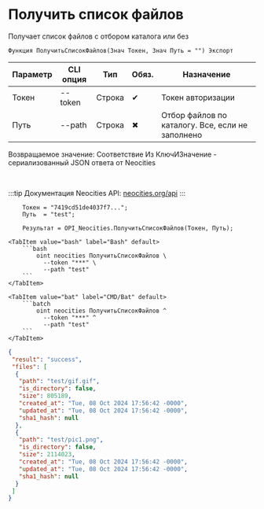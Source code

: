 ﻿---
sidebar_position: 4
description: Получить список файлов и другие функции для работы с Neocities в Открытом пакете интеграций - бесплатной open-source библиотеке интеграций для 1С:Предприятие 8, OneScript и CLI
keywords: [1C, 1С, 1С:Предприятие, 1С:Предприятие 8.3, API, Интеграция, Сервисы, Обмен, OneScript, CLI, Neocities]
---


# Получить список файлов
 Получает список файлов с отбором каталога или без



`Функция ПолучитьСписокФайлов(Знач Токен, Знач Путь = "") Экспорт`

  | Параметр | CLI опция | Тип | Обяз. | Назначение |
  |-|-|-|-|-|
  | Токен | --token | Строка | &#x2714; | Токен авторизации |
  | Путь | --path | Строка | &#x2716; | Отбор файлов по каталогу. Все, если не заполнено |

  
  Возвращаемое значение:   Соответствие Из КлючИЗначение - сериализованный JSON ответа от Neocities

<br/>

:::tip
Документация Neocities API: [neocities.org/api](https://neocities.org/api)
:::
<br/>



```bsl title="Пример использования для 1С:Предприятие/OneScript"
    Токен = "7419cd51de4037f7...";
    Путь  = "test";

    Результат = OPI_Neocities.ПолучитьСписокФайлов(Токен, Путь);
```
    

 <Tabs>
  
    <TabItem value="bash" label="Bash" default>
        ```bash
            oint neocities ПолучитьСписокФайлов \
              --token "***" \
              --path "test"
        ```
    </TabItem>
  
    <TabItem value="bat" label="CMD/Bat" default>
        ```batch
            oint neocities ПолучитьСписокФайлов ^
              --token "***" ^
              --path "test"
        ```
    </TabItem>
</Tabs>


```json title="Результат"
{
 "result": "success",
 "files": [
  {
   "path": "test/gif.gif",
   "is_directory": false,
   "size": 805189,
   "created_at": "Tue, 08 Oct 2024 17:56:42 -0000",
   "updated_at": "Tue, 08 Oct 2024 17:56:42 -0000",
   "sha1_hash": null
  },
  {
   "path": "test/pic1.png",
   "is_directory": false,
   "size": 2114023,
   "created_at": "Tue, 08 Oct 2024 17:56:42 -0000",
   "updated_at": "Tue, 08 Oct 2024 17:56:42 -0000",
   "sha1_hash": null
  }
 ]
}
```
